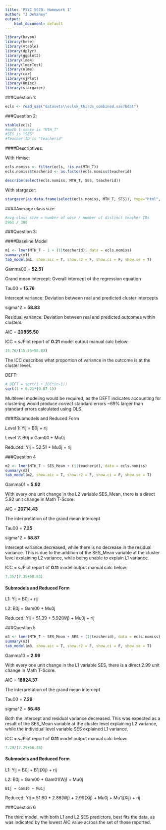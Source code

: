 ---
title: 'PSYC 5670: Homework 1'
author: "J DeVaney"
output: 
    html_document: default
---

```{r include = F}
library(haven)
library(here)
library(vtable)
library(dplyr)
library(ggplot2)
library(lme4)
library(lmerTest)
library(nlme)
library(car)
library(sjPlot)
library(Hmisc)
library(stargazer)
```

###Question 1:
```{r}
ecls <- read_sas("datasets\\eclsk_thirds_combined.sas7bdat")
```

###Question 2:
```{r, echo = F, eval=F}
vtable(ecls)
#math t-score is "MTH_T"
#SES is "SES"
#Teacher ID is "teacherid"
```


####Descriptives:

With Hmisc:
```{r}
ecls.nomiss <- filter(ecls, !is.na(MTH_T))
ecls.nomiss$teacherid <- as.factor(ecls.nomiss$teacherid)

describe(select(ecls.nomiss, MTH_T, SES, teacherid))

```


With stargazer:
```{r, results= 'asis'}
stargazer(as.data.frame(select(ecls.nomiss, MTH_T, SES)), type="html", digits = 2, summary.stat = c("n", "mean", "sd", "min", "max"))
```


  
####Average class size:
```{r}
#avg class size = number of obsv / number of distinct teacher IDs
2961 / 300
```



###Question 3:

####Baseline Model
```{r}
m1 <- lmer(MTH_T ~ 1 + (1|teacherid), data = ecls.nomiss)
summary(m1)
tab_model(m1, show.aic = T, show.r2 = F, show.ci = F, show.se = T)
```


Gamma00 = **52.51**

Grand mean intercept: Overall intercept of the regression equation


Tau00 = **15.76**

Intercept variance: Deviation between real and predicted cluster intercepts


sigma^2 = **58.83**

Residual variance: Deviation between real and predicted outcomes within clusters


AIC = **20855.50**

ICC = sJPlot report of **0.21**
  model output manual calc below:
```{r}
15.76/(15.76+58.83)
```

The ICC describes what proportion of variance in the outcome is at the cluster level.

DEFT:
```{r}
# DEFT = sqrt(1 + ICC*(n-1))
sqrt(1 + 0.21*(9.87-1))
```

Multilevel modeling would be required, as the DEFT indicates accounting for clustering would produce *correct* standard errors ~69% larger than standard errors calculated using OLS.


####Submodels and Reduced Form

Level 1: Yij = B0j + rij

Level 2: B0j = Gam00 + Mu0j

Reduced: Yij = 52.51 + Mu0j + rij

  
  
###Question 4

```{r}
m2 <- lmer(MTH_T ~ SES_Mean + (1|teacherid), data = ecls.nomiss)
summary(m2)
tab_model(m2, show.aic = T, show.r2 = F, show.ci = F, show.se = T)
```



Gamma01 = **5.92**

With every one unit change in the L2 variable SES_Mean, there is a direct 5.92 unit change in Math T-Score.


AIC = **20714.43**


The interpretation of the grand mean intercept 


Tau00 = **7.35**

sigma^2 = **58.87**

Intercept variance decreased, while there is no decrease in the residual variance. This is due to the addition of the SES_Mean variable at the cluster level explaining L2 variance, while being unable to explain L1 variance.


ICC = sJPlot report of **0.11**
  model output manual calc below:
```{r}
7.35/(7.35+58.83)
```


#### Submodels and Reduced Form

L1: Yij = B0j + rij

L2: B0j = Gam00 + Mu0j
    
Reduced: Yij = 51.39 + 5.92(Wj) + Mu0j + rij


###Question 5

```{r}
m3 <- lmer(MTH_T ~ SES_Mean + SES + (1|teacherid), data = ecls.nomiss)
summary(m3)
tab_model(m3, show.aic = T, show.r2 = F, show.ci = F, show.se = T)
```


Gamma10 = **2.99**

With every one unit change in the L1 variable SES, there is a direct 2.99 unit change in Math T-Score.


AIC = **18824.37**


The interpretation of the grand mean intercept 


Tau00 = **7.29**

sigma^2 = **56.48**

Both the intercept and residual variance decreased. This was expected as a result of the SES_Mean variable at the cluster level explaining L2 variance, while the individual level variable SES explained L1 variance.


ICC = sJPlot report of **0.11**
  model output manual calc below:
```{r}
7.29/(7.29+56.48)
```


#### Submodels and Reduced Form

L1: Yij = B0j + B1j(Xij) + rij

L2: B0j = Gam00 + Gam01(Wj) + Mu0j

    B1j = Gam10 + Mu1j
    
Reduced: Yij = 51.60 + 2.86(Wj) + 2.99(Xij) + Mu0j + Mu1j(Xij) + rij



###Question 6

The third model, with both L1 and L2 SES predictors, best fits the data, as was indicated by the lowest AIC value across the set of those reported.